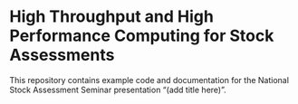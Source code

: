 # High Throughput and High Performance Computing for Stock Assessments
This repository contains example code and documentation for the National Stock Assessment Seminar presentation "(add title here)". 

```{=openxml}
<w:p><w:r><w:br w:type="page"/></w:r></w:p>
```
